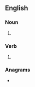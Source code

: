 ==English==

===Noun===
{{head|en|noun form}}

# {{plural of|primrose|lang=en}}

===Verb===
{{head|en|verb form}}

# {{en-third-person singular of|primrose}}

===Anagrams===
* {{anagrams|en|a=eimoprrss|impressor|promisers}}